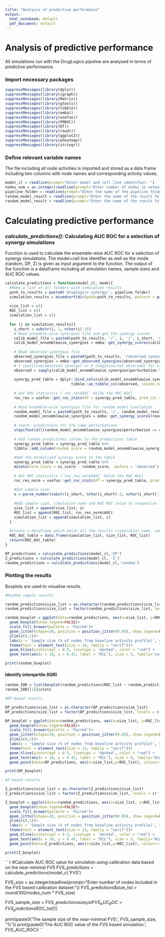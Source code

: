 ```yaml
---
title: "Analysis of predictive performance"
output:
  html_notebook: default
  pdf_document: default
---
```


# Analysis of predictive performance

All simulations run with the DrugLogics pipeline are analysed in terms of predictive performance.

### Import necessary packages

```r
suppressMessages(library(dplyr))
suppressMessages(library(igraph))
suppressMessages(library(Matrix))
suppressMessages(library(gtools))
suppressMessages(library(tibble))
suppressMessages(library(emba))
suppressMessages(library(usefun))
suppressMessages(library(PRROC))
suppressMessages(library(DT))
suppressMessages(library(readr))
suppressMessages(library(ggplot2))
suppressMessages(library(pheatmap))
suppressMessages(library(stringr))
```

### Define relevant variable names

The file including all node activities is imported and stored as a data frame including two columns with node names and corresponding activity values.

```r
model_cl = readline(prompt="Enter model and cell line identifier: ")
nodes_num = as.integer(readline(prompt="Enter number of nodes in network (excluding output nodes): "))
pipeline_folder = readline(prompt="Enter the name of the pipeline folder: ")
random_model_result = readline(prompt="Enter the name of the result folder from the random proliferation simulation: ")
random_model_result = readline(prompt="Enter the name of the result folder for the random model: ")
```

# Calculating predictive performance

### *calculate_predictions():* Calculating AUC ROC for a selection of synergy simulations

Function is used to calculate the ensemble-wise AUC ROC for a selection of synergy simulations. 
The model+cell line identifier as well as the mode (random, DP, Z) is given as input argument to the function. 
The output of the function is a dataframe including all simulation names, sample sizes and AUC ROC values.

```r
calculate_predictions = function(model_cl, mode){
  #Make a list of all folders with simulation results
  path_to_results = paste0('druglogics-synergy/', pipeline_folder)
  simulation_results = mixedsort(dir(path=path_to_results, pattern = paste0(mode, '_', model_cl)))
  
  size_list = c()
  ROC_list = c()
  simulation_list = c()
  
  for (i in simulation_results){
    i_short = substr(i, 1, nchar(i)-15)
    # Read ensemble-wise synergies file and get the synergy scores
    calib_model_file = paste0(path_to_results, '/', i, '/', i_short, 'ensemblewise_synergies.tab')
    calib_model_ensemblewise_synergies = emba::get_synergy_scores(calib_model_file)
    
    # Read observed synergies file
    observed_synergies_file = paste0(path_to_results, '/observed_synergies_', model_cl)
    observed_synergies = emba::get_observed_synergies(observed_synergies_file)
    # 1 (positive/observed synergy) or 0 (negative/not observed) for all tested drug combinations
    observed = sapply(calib_model_ensemblewise_synergies$perturbation %in% observed_synergies, as.integer)
    
    synergy_pred_table = dplyr::bind_cols(calib_model_ensemblewise_synergies %>% rename(ss_score = score),
                              tibble::as_tibble_col(observed, column_name = "observed"))
  
    # Get ROC statistics (`roc_res$AUC` holds the ROC AUC)
    roc_res = usefun::get_roc_stats(df = synergy_pred_table, pred_col = "ss_score", label_col = "observed")
    
    # Read ensemble-wise synergies file for random model simulation
    random_model_file = paste0(path_to_results, '/', random_model_result, '/', random_model_result, '_ensemblewise_synergies.tab')
    random_model_ensemblewise_synergies = emba::get_synergy_scores(random_model_file)
  
    # check: predictions for the same perturbations
    stopifnot(all(random_model_ensemblewise_synergies$perturbation == calib_model_ensemblewise_synergies$perturbation))
  
    # Add random predictions column to the predictions table
    synergy_pred_table = synergy_pred_table %>%
    tibble::add_column(random_score = random_model_ensemblewise_synergies$score, .before = 'observed')
    
    #Add the normalized synergy score to the table
    synergy_pred_table = synergy_pred_table %>%
    mutate(norm_score = ss_score - random_score, .before = 'observed')
  
    # Get ROC statistics (`roc_res_norm$AUC` holds the ROC AUC)
    roc_res_norm = usefun::get_roc_stats(df = synergy_pred_table, pred_col = "norm_score", label_col = "observed")
    
    #Get sample size
    s = parse_number(substr(i_short, nchar(i_short)-3, nchar(i_short)-1))
    
    #Add sample size, simulation name and AUC ROC value to respective lists
    size_list = append(size_list, s)
    ROC_list = append(ROC_list, roc_res_norm$AUC)
    simulation_list = append(simulation_list, i)
  }
  
  #Create a dataframe which holds all the results (simulation name, sample size and AUC ROC value)
  ROC_AUC_table = data.frame(simulation_list, size_list, ROC_list)
  return(ROC_AUC_table)
}
```

```r
DP_predictions = calculate_predictions(model_cl,'DP')
Z_predictions = calculate_predictions(model_cl, 'Z')
random_predictions = calculate_predictions(model_cl,'random')
```

### Plotting the results

Boxplots are used to visualise results.

```r
#Random sample results

random_predictions$size_list = as.character(random_predictions$size_list)
random_predictions$size_list = factor(random_predictions$size_list, levels = c('10', '20', '30', '40', '50', '60', '70', '80', '90', '100'))

random_boxplot = ggplot(data=random_predictions, aes(x=size_list, y=ROC_list, fill = size_list))+
  geom_boxplot(show.legend=FALSE)+
  scale_fill_brewer(palette = 'Paired')+
  geom_jitter(shape=20, position = position_jitter(0.05), show.legend=FALSE)+
  ylim(c(0,1))+
  labs(x = 'Sample size (% of nodes from baseline activity profile)', y = 'AUC ROC', title = "Predictive performance of models calibrated to \nrandom sample calibration datasets")+
  theme(text = element_text(size = 14, family = "serif"))+
  geom_hline(yintercept = 0.5, linetype = 'dashed', color = "red") +
  geom_text(aes(x = 10, y = 0.45, label = "RCL"), size = 5, family='serif')

print(random_boxplot)
```

#### Identify interqartile (IQR)

```r
random_IQR = list(boxplot(random_predictions$ROC_list ~ random_predictions$size_list))
random_IQR[[1]]$stats
```

```r
#DP-based results

DP_predictions$size_list = as.character(DP_predictions$size_list)
DP_predictions$size_list = factor(DP_predictions$size_list, levels = c('10', '20', '30', '40', '50', '60', '70', '80', '90', '100'))

DP_boxplot = ggplot(data=random_predictions, aes(x=size_list, y=ROC_list, fill = size_list))+
  geom_boxplot(show.legend=FALSE)+
  scale_fill_brewer(palette = 'Paired')+
  geom_jitter(shape=20, position = position_jitter(0.05), show.legend=FALSE)+
  ylim(c(0,1))+
  labs(x = 'Sample size (% of nodes from baseline activity profile)', y = 'AUC ROC', title = "Predictive performance of models calibrated to random sample \nand DP-based calibration datasets")+
  theme(text = element_text(size = 14, family = "serif"))+
  geom_hline(yintercept = 0.5, linetype = 'dashed', color = "red") +
  geom_text(aes(x = 10, y = 0.45, label = "RCL"), size = 5, family='NimbusSan')+
  geom_point(data=DP_predictions, aes(x=size_list,y=ROC_list), colour='red', size=2.5, show.legend = FALSE)

print(DP_boxplot)
```

```r
#Z-based results

Z_predictions$size_list = as.character(Z_predictions$size_list)
Z_predictions$size_list = factor(Z_predictions$size_list, levels = c('10', '20', '30', '40', '50', '60', '70', '80', '90', '100'))

Z_boxplot = ggplot(data=random_predictions, aes(x=size_list, y=ROC_list, fill = size_list))+
  geom_boxplot(show.legend=FALSE)+
  scale_fill_brewer(palette = 'Paired')+
  geom_jitter(shape=20, position = position_jitter(0.05), show.legend=FALSE)+
  ylim(c(0,1))+
  labs(x = 'Sample size (% of nodes from baseline activity profile)', y = 'AUC ROC', title = "Predictive performance of models calibrated to random sample \nand Z-score-based calibration datasets")+
  theme(text = element_text(size = 14, family = "serif"))+
  geom_hline(yintercept = 0.5, linetype = 'dashed', color = "red") +
  geom_text(aes(x = 10, y = 0.45, label = "RCL"), size = 5, family='NimbusSan')+
  geom_point(data=Z_predictions, aes(x=size_list,y=ROC_list), colour='red', size=2.5, show.legend = FALSE)

print(Z_boxplot)
```

```r
#Calculate AUC ROC value for simulation using calibration data based on the near-minimal FVS
FVS_predictions = calculate_predictions(model_cl,'FVS')

FVS_size = as.integer(readline(prompt="Enter number of nodes included in the FVS based calibration dataset: "))
FVS_predictions$size_list = round(100/nodes_num * FVS_size)

FVS_sample_size = FVS_predictions$size_list
FVS_AUC_ROC = FVS_predictions$ROC_list[1]

print(paste0('The sample size of the near-minimal FVS: ', FVS_sample_size, "%"))
print(paste0('The AUC ROC value of the FVS based simulation: ', FVS_AUC_ROC))
``
